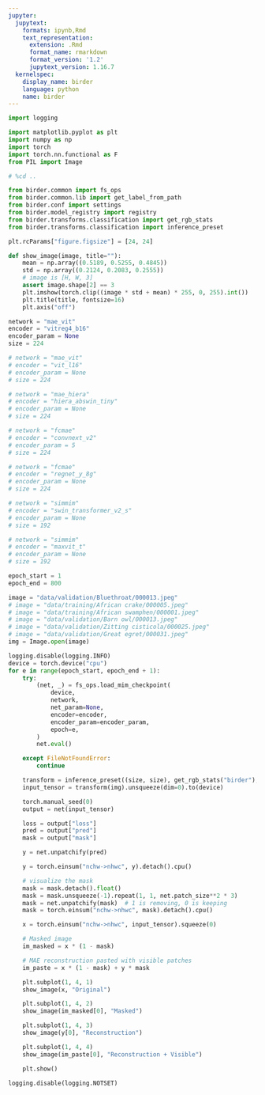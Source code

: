 ```yaml
---
jupyter:
  jupytext:
    formats: ipynb,Rmd
    text_representation:
      extension: .Rmd
      format_name: rmarkdown
      format_version: '1.2'
      jupytext_version: 1.16.7
  kernelspec:
    display_name: birder
    language: python
    name: birder
---
```


```python
import logging

import matplotlib.pyplot as plt
import numpy as np
import torch
import torch.nn.functional as F
from PIL import Image
```

```python
# %cd ..
```

```python
from birder.common import fs_ops
from birder.common.lib import get_label_from_path
from birder.conf import settings
from birder.model_registry import registry
from birder.transforms.classification import get_rgb_stats
from birder.transforms.classification import inference_preset
```

```python
plt.rcParams["figure.figsize"] = [24, 24]
```

```python
def show_image(image, title=""):
    mean = np.array((0.5189, 0.5255, 0.4845))
    std = np.array((0.2124, 0.2083, 0.2555))
    # image is [H, W, 3]
    assert image.shape[2] == 3
    plt.imshow(torch.clip((image * std + mean) * 255, 0, 255).int())
    plt.title(title, fontsize=16)
    plt.axis("off")
```

```python
network = "mae_vit"
encoder = "vitreg4_b16"
encoder_param = None
size = 224

# network = "mae_vit"
# encoder = "vit_l16"
# encoder_param = None
# size = 224

# network = "mae_hiera"
# encoder = "hiera_abswin_tiny"
# encoder_param = None
# size = 224

# network = "fcmae"
# encoder = "convnext_v2"
# encoder_param = 5
# size = 224

# network = "fcmae"
# encoder = "regnet_y_8g"
# encoder_param = None
# size = 224

# network = "simmim"
# encoder = "swin_transformer_v2_s"
# encoder_param = None
# size = 192

# network = "simmim"
# encoder = "maxvit_t"
# encoder_param = None
# size = 192

epoch_start = 1
epoch_end = 800

image = "data/validation/Bluethroat/000013.jpeg"
# image = "data/training/African crake/000005.jpeg"
# image = "data/training/African swamphen/000001.jpeg"
# image = "data/validation/Barn owl/000013.jpeg"
# image = "data/validation/Zitting cisticola/000025.jpeg"
# image = "data/validation/Great egret/000031.jpeg"
img = Image.open(image)
```

```python
logging.disable(logging.INFO)
device = torch.device("cpu")
for e in range(epoch_start, epoch_end + 1):
    try:
        (net, _) = fs_ops.load_mim_checkpoint(
            device,
            network,
            net_param=None,
            encoder=encoder,
            encoder_param=encoder_param,
            epoch=e,
        )
        net.eval()

    except FileNotFoundError:
        continue

    transform = inference_preset((size, size), get_rgb_stats("birder"), 1.0)
    input_tensor = transform(img).unsqueeze(dim=0).to(device)

    torch.manual_seed(0)
    output = net(input_tensor)

    loss = output["loss"]
    pred = output["pred"]
    mask = output["mask"]

    y = net.unpatchify(pred)

    y = torch.einsum("nchw->nhwc", y).detach().cpu()

    # visualize the mask
    mask = mask.detach().float()
    mask = mask.unsqueeze(-1).repeat(1, 1, net.patch_size**2 * 3)
    mask = net.unpatchify(mask)  # 1 is removing, 0 is keeping
    mask = torch.einsum("nchw->nhwc", mask).detach().cpu()

    x = torch.einsum("nchw->nhwc", input_tensor).squeeze(0)

    # Masked image
    im_masked = x * (1 - mask)

    # MAE reconstruction pasted with visible patches
    im_paste = x * (1 - mask) + y * mask

    plt.subplot(1, 4, 1)
    show_image(x, "Original")

    plt.subplot(1, 4, 2)
    show_image(im_masked[0], "Masked")

    plt.subplot(1, 4, 3)
    show_image(y[0], "Reconstruction")

    plt.subplot(1, 4, 4)
    show_image(im_paste[0], "Reconstruction + Visible")

    plt.show()

logging.disable(logging.NOTSET)
```

